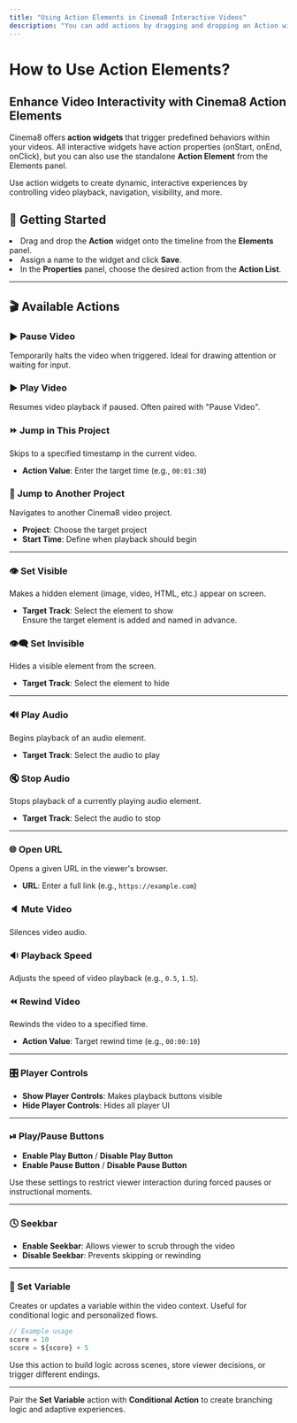 ```yaml
---
title: "Using Action Elements in Cinema8 Interactive Videos"
description: "You can add actions by dragging and dropping an Action widget to the timeline from the Elements panel. Assign a name to the widget and save it. Then, in the Properties panel, select an action from the Action list."
---
```



# How to Use Action Elements?

## Enhance Video Interactivity with Cinema8 Action Elements

Cinema8 offers **action widgets** that trigger predefined behaviors within your videos. All interactive widgets have action properties (onStart, onEnd, onClick), but you can also use the standalone **Action Element** from the Elements panel.

<Callout type="info">
Use action widgets to create dynamic, interactive experiences by controlling video playback, navigation, visibility, and more.
</Callout>

## 📌 Getting Started

<Steps>
  <li>Drag and drop the <strong>Action</strong> widget onto the timeline from the <strong>Elements</strong> panel.</li>
  <li>Assign a name to the widget and click <strong>Save</strong>.</li>
  <li>In the <strong>Properties</strong> panel, choose the desired action from the <strong>Action List</strong>.</li>
</Steps>

---

## 🎬 Available Actions

### ▶ Pause Video
Temporarily halts the video when triggered. Ideal for drawing attention or waiting for input.

### ▶ Play Video
Resumes video playback if paused. Often paired with "Pause Video".

### ⏩ Jump in This Project
Skips to a specified timestamp in the current video.

- **Action Value**: Enter the target time (e.g., `00:01:30`)

### 🔁 Jump to Another Project
Navigates to another Cinema8 video project.

- **Project**: Choose the target project  
- **Start Time**: Define when playback should begin

---

### 👁 Set Visible
Makes a hidden element (image, video, HTML, etc.) appear on screen.

- **Target Track**: Select the element to show  
<Callout type="warning">Ensure the target element is added and named in advance.</Callout>

### 👁‍🗨 Set Invisible
Hides a visible element from the screen.

- **Target Track**: Select the element to hide

---

### 🔊 Play Audio
Begins playback of an audio element.

- **Target Track**: Select the audio to play

### 🔇 Stop Audio
Stops playback of a currently playing audio element.

- **Target Track**: Select the audio to stop

---

### 🌐 Open URL
Opens a given URL in the viewer's browser.

- **URL**: Enter a full link (e.g., `https://example.com`)

### 🔈 Mute Video
Silences video audio.

### 🔉 Playback Speed
Adjusts the speed of video playback (e.g., `0.5`, `1.5`).

### ⏪ Rewind Video
Rewinds the video to a specified time.

- **Action Value**: Target rewind time (e.g., `00:00:10`)

---

### 🎛 Player Controls

- **Show Player Controls**: Makes playback buttons visible  
- **Hide Player Controls**: Hides all player UI

---

### ⏯ Play/Pause Buttons

- **Enable Play Button** / **Disable Play Button**  
- **Enable Pause Button** / **Disable Pause Button**

<Callout type="warning">
Use these settings to restrict viewer interaction during forced pauses or instructional moments.
</Callout>

---

### 🕓 Seekbar

- **Enable Seekbar**: Allows viewer to scrub through the video  
- **Disable Seekbar**: Prevents skipping or rewinding

---

### 🧠 Set Variable
Creates or updates a variable within the video context. Useful for conditional logic and personalized flows.

```js
// Example usage
score = 10
score = ${score} + 5
```

Use this action to build logic across scenes, store viewer decisions, or trigger different endings.

---

<Callout type="tip">
Pair the <strong>Set Variable</strong> action with <strong>Conditional Action</strong> to create branching logic and adaptive experiences.
</Callout>
